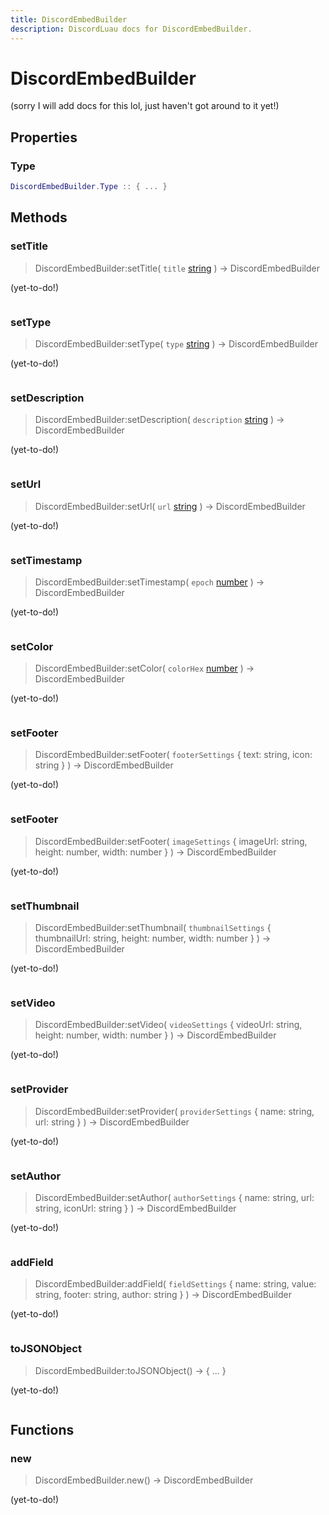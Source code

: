 ```yaml
---
title: DiscordEmbedBuilder
description: DiscordLuau docs for DiscordEmbedBuilder.
---
```

[//]: # (This file was automatically compiled through the Generator luau code under this repository)
[//]: # (if you want to edit the documentation of discord-luau, please write changes)
[//]: # (to the discord-luau repository itself, we extract the comments from discord-luau and translate)
[//]: # (them into markdown files that Nextra can interpret!)

# DiscordEmbedBuilder

(sorry I will add docs for this lol, just haven't got around to it yet!)

[//]: # (----- DOCUMENT PROPERTIES ----- )

## Properties

### Type

 ```lua
 DiscordEmbedBuilder.Type :: { ... }
```


[//]: # (----- DOCUMENT METHODS ----- )

## Methods

### setTitle

> DiscordEmbedBuilder:setTitle( `title` [string](https://www.lua.org/pil/2.4.html) ) ->  DiscordEmbedBuilder 

(yet-to-do!)

```lua

```
### setType

> DiscordEmbedBuilder:setType( `type` [string](https://www.lua.org/pil/2.4.html) ) ->  DiscordEmbedBuilder 

(yet-to-do!)

```lua

```
### setDescription

> DiscordEmbedBuilder:setDescription( `description` [string](https://www.lua.org/pil/2.4.html) ) ->  DiscordEmbedBuilder 

(yet-to-do!)

```lua

```
### setUrl

> DiscordEmbedBuilder:setUrl( `url` [string](https://www.lua.org/pil/2.4.html) ) ->  DiscordEmbedBuilder 

(yet-to-do!)

```lua

```
### setTimestamp

> DiscordEmbedBuilder:setTimestamp( `epoch` [number](https://www.lua.org/pil/2.3.html) ) ->  DiscordEmbedBuilder 

(yet-to-do!)

```lua

```
### setColor

> DiscordEmbedBuilder:setColor( `colorHex` [number](https://www.lua.org/pil/2.3.html) ) ->  DiscordEmbedBuilder 

(yet-to-do!)

```lua

```
### setFooter

> DiscordEmbedBuilder:setFooter( `footerSettings` \{ text: string, icon: string } ) ->  DiscordEmbedBuilder 

(yet-to-do!)

```lua

```
### setFooter

> DiscordEmbedBuilder:setFooter( `imageSettings` \{ imageUrl: string, height: number, width: number } ) ->  DiscordEmbedBuilder 

(yet-to-do!)

```lua

```
### setThumbnail

> DiscordEmbedBuilder:setThumbnail( `thumbnailSettings` \{ thumbnailUrl: string, height: number, width: number } ) ->  DiscordEmbedBuilder 

(yet-to-do!)

```lua

```
### setVideo

> DiscordEmbedBuilder:setVideo( `videoSettings` \{ videoUrl: string, height: number, width: number } ) ->  DiscordEmbedBuilder 

(yet-to-do!)

```lua

```
### setProvider

> DiscordEmbedBuilder:setProvider( `providerSettings` \{ name: string, url: string } ) ->  DiscordEmbedBuilder 

(yet-to-do!)

```lua

```
### setAuthor

> DiscordEmbedBuilder:setAuthor( `authorSettings` \{ name: string, url: string, iconUrl: string } ) ->  DiscordEmbedBuilder 

(yet-to-do!)

```lua

```
### addField

> DiscordEmbedBuilder:addField( `fieldSettings` \{ name: string, value: string, footer: string, author: string } ) ->  DiscordEmbedBuilder 

(yet-to-do!)

```lua

```
### toJSONObject

> DiscordEmbedBuilder:toJSONObject() ->  \{ ... } 

(yet-to-do!)

```lua

```

[//]: # (----- DOCUMENT FUNCTIONS ----- )

## Functions

### new

> DiscordEmbedBuilder.new() ->  DiscordEmbedBuilder 

(yet-to-do!)

```lua

```

